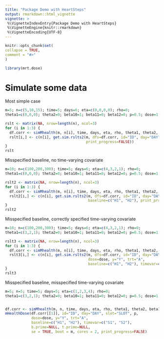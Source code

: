 ```yaml
---
title: "Package Demo with HeartSteps"
output: rmarkdown::html_vignette
vignette: >
 %\VignetteIndexEntry{Package Demo with HeartSteps}
 %\VignetteEngine{knitr::rmarkdown}
 %\VignetteEncoding{UTF-8}
---
```

 
```r
knitr::opts_chunk$set(
collapse = TRUE,
comment = "#>"
)
```

```r
library(mrt.dose)
```

# Simulate some data

Most simple case

```r
m=5; n=c(5,10,15); time=5; days=6; eta=c(0,0,0,0); rho=0; 
theta1=c(0,0,0); theta2=0; beta10=1; beta11=0; beta12=0; p=0.5; dose=1

rslt <- matrix(NA, nrow=length(n), ncol=3)
for (i in 1:3) {
  df.corr <- simMhealth(m, n[i], time, days, eta, rho, theta1, theta2, beta10, beta11, beta12, p)
  rslt[i,] <- c(n[i], get.sim.rslts2(m, dfs=df.corr, id="ID", day="DAY", slot="SLOT", p, dose=dose, y="Y", trt="A",
                                     print_progress=FALSE))
}
rslt
```

Misspecified baseline, no time-varying covariate

```r
m=10; n=c(100,200,300); time=5; days=6; eta=c(4,3,2,1); rho=0; 
theta1=c(0,0,0); theta2=0; beta10=1; beta11=0; beta12=0; p=0.5; dose=1

rslt2 <- matrix(NA, nrow=length(n), ncol=3)
for (i in 1:3) {
  df.corr <- simMhealth(m, n[i], time, days, eta, rho, theta1, theta2, beta10, beta11, beta12, p)
  rslt2[i,] <- c(n[i], get.sim.rslts2(m, dfs=df.corr, id="ID", day="DAY", slot="SLOT", p, dose=dose, y="Y", trt="A",
                                      baseline=c("H1", "H2"), print_progress=FALSE))
}
rslt2
```

Misspecified baseline, correctly specified time-varying covariate

```r
m=10; n=c(100,200,300); time=5; days=6; eta=c(4,3,2,1); rho=0; 
theta1=c(3,2,1); theta2=0; beta10=1; beta11=0; beta12=0; p=0.5; dose=1

rslt3 <- matrix(NA, nrow=length(n), ncol=3)
for (i in 1:3) {
  df.corr <- simMhealth(m, n[i], time, days, eta, rho, theta1, theta2, beta10, beta11, beta12, p)
  rslt3[i,] <- c(n[i], get.sim.rslts2(m, dfs=df.corr, id="ID", day="DAY", slot="SLOT", p, 
                                      dose=dose, y="Y", trt="A", 
                                      baseline=c("H1", "H2"), timevar=c("S1", "S2"), print_progress=FALSE))
}
rslt3
```

Misspecified baseline, misspecified time-varying covariate

```r
m=5; n=5; time=5; days=5; eta=c(1,2,3,4); rho=0;
theta1=c(3,2,1); theta2=0; beta10=1; beta11=0; beta12=0; p=0.5; dose=1


df.corr <- simMhealth(m, n, time, days, eta, rho, theta1, theta2, beta10, beta11, beta12, p)
mHealthDose(df.corr[[1]], id="ID", day="DAY", slot="SLOT", p, 
            dose=dose, y="Y", trt="A",
            baseline=c("H1", "H2"), timevar=c("S1", "S2"), 
            b.prime=NULL, t.prime=NULL,
            se = TRUE, boot = m, cores = 2, print_progress=FALSE)
```


